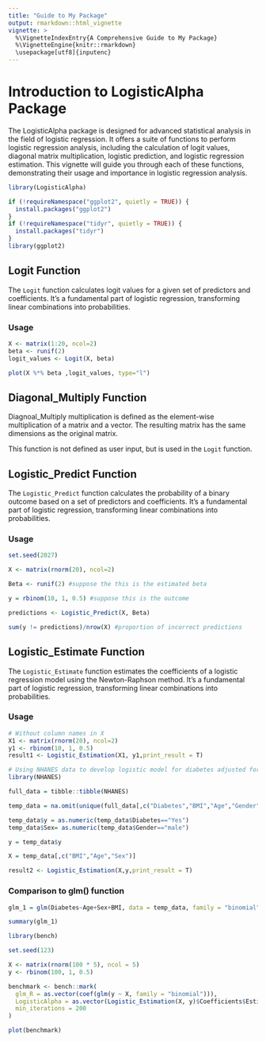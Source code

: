 ```yaml
---
title: "Guide to My Package"
output: rmarkdown::html_vignette
vignette: >
  %\VignetteIndexEntry{A Comprehensive Guide to My Package}
  %\VignetteEngine{knitr::rmarkdown}
  \usepackage[utf8]{inputenc}
---
```



# Introduction to LogisticAlpha Package

The LogisticAlpha package is designed for advanced statistical analysis in the field of logistic regression. It offers a suite of functions to perform logistic regression analysis, including the calculation of logit values, diagonal matrix multiplication, logistic prediction, and logistic regression estimation. This vignette will guide you through each of these functions, demonstrating their usage and importance in logistic regression analysis.

```r

library(LogisticAlpha)

if (!requireNamespace("ggplot2", quietly = TRUE)) {
  install.packages("ggplot2")
}
if (!requireNamespace("tidyr", quietly = TRUE)) {
  install.packages("tidyr")
}
library(ggplot2)

```


## Logit Function

The `Logit` function calculates logit values for a given set of predictors and coefficients. It's a fundamental part of logistic regression, transforming linear combinations into probabilities.

### Usage

```r
X <- matrix(1:20, ncol=2)
beta <- runif(2)
logit_values <- Logit(X, beta)

plot(X %*% beta ,logit_values, type="l")

```

## Diagonal_Multiply Function

Diagnoal_Multiply multiplication is defined as the element-wise multiplication of a matrix and a vector. The resulting matrix has the same dimensions as the original matrix.

This function is not defined as user input, but is used in the `Logit` function.


## Logistic_Predict Function

The `Logistic_Predict` function calculates the probability of a binary outcome based on a set of predictors and coefficients. It's a fundamental part of logistic regression, transforming linear combinations into probabilities.

### Usage

```r
set.seed(2027)

X <- matrix(rnorm(20), ncol=2)

Beta <- runif(2) #suppose the this is the estimated beta

y = rbinom(10, 1, 0.5) #suppose this is the outcome

predictions <- Logistic_Predict(X, Beta)

sum(y != predictions)/nrow(X) #proportion of incorrect predictions


```

## Logistic_Estimate Function

The `Logistic_Estimate` function estimates the coefficients of a logistic regression model using the Newton-Raphson method. It's a fundamental part of logistic regression, transforming linear combinations into probabilities.

### Usage

```r

# Without column names in X
X1 <- matrix(rnorm(20), ncol=2)
y1 <- rbinom(10, 1, 0.5)
result1 <- Logistic_Estimation(X1, y1,print_result = T)

```

```r

# Using NHANES data to develop logistic model for diabetes adjusted for Demographic variables
library(NHANES)

full_data = tibble::tibble(NHANES)

temp_data = na.omit(unique(full_data[,c("Diabetes","BMI","Age","Gender")]))

temp_data$y = as.numeric(temp_data$Diabetes=="Yes")
temp_data$Sex= as.numeric(temp_data$Gender=="male")

y = temp_data$y

X = temp_data[,c("BMI","Age","Sex")]

result2 <- Logistic_Estimation(X,y,print_result = T)


```
### Comparison to glm() function

```r

glm_1 = glm(Diabetes~Age+Sex+BMI, data = temp_data, family = "binomial")

summary(glm_1)

```

```r
library(bench)

set.seed(123)

X <- matrix(rnorm(100 * 5), ncol = 5)
y <- rbinom(100, 1, 0.5)

benchmark <- bench::mark(
  glm_R = as.vector(coef(glm(y ~ X, family = "binomial"))),
  LogisticAlpha = as.vector(Logistic_Estimation(X, y)$Coefficients$Estimate),
  min_iterations = 200
)


```

```r

plot(benchmark)
```





